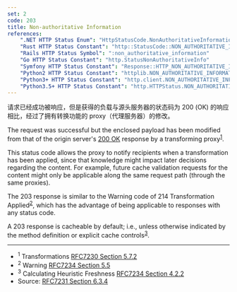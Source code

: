 ```yaml
---
set: 2
code: 203
title: Non-authoritative Information
references:
    ".NET HTTP Status Enum": "HttpStatusCode.NonAuthoritativeInformation"
    "Rust HTTP Status Constant": "http::StatusCode::NON_AUTHORITATIVE_INFORMATION"
    "Rails HTTP Status Symbol": ":non_authoritative_information"
    "Go HTTP Status Constant": "http.StatusNonAuthoritativeInfo"
    "Symfony HTTP Status Constant": "Response::HTTP_NON_AUTHORITATIVE_INFORMATION"
    "Python2 HTTP Status Constant": "httplib.NON_AUTHORITATIVE_INFORMATION"
    "Python3+ HTTP Status Constant": "http.client.NON_AUTHORITATIVE_INFORMATION"
    "Python3.5+ HTTP Status Constant": "http.HTTPStatus.NON_AUTHORITATIVE_INFORMATION"
---
```


<CodeTitle code={code} title={title} />

请求已经成功被响应，但是获得的负载与源头服务器的状态码为 200 (OK) 的响应相比，经过了拥有转换功能的 proxy（代理服务器）的修改。

The request was successful but the enclosed payload has been modified from that of the origin server's [200 OK](/200) response by a transforming proxy<sup>[1](#ref-1)</sup>.

This status code allows the proxy to notify recipients when a transformation has been applied, since that knowledge might impact later decisions regarding the content. For example, future cache validation requests for the content might only be applicable along the same request path (through the same proxies).

The 203 response is similar to the Warning code of 214 Transformation Applied<sup>[2](#ref-2)</sup>, which has the advantage of being applicable to responses with any status code.

A 203 response is cacheable by default; i.e., unless otherwise indicated by the method definition or explicit cache controls<sup>[3](#ref-3)</sup>.

---

* <span id="ref-1"><sup>1</sup> Transformations [RFC7230 Section 5.7.2][2]</span>
* <span id="ref-2"><sup>2</sup> Warning [RFC7234 Section 5.5][3]</span>
* <span id="ref-3"><sup>3</sup> Calculating Heuristic Freshness [RFC7234 Section 4.2.2][4]</span>
* Source: [RFC7231 Section 6.3.4][1]

[1]: <https://tools.ietf.org/html/rfc7231#section-6.3.4>
[2]: <https://tools.ietf.org/html/rfc7230#section-5.7.2>
[3]: <https://tools.ietf.org/html/rfc7234#section-5.5>
[4]: <https://tools.ietf.org/html/rfc7234#section-4.2.2>
